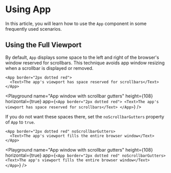 # Using App

In this article, you will learn how to use the `App` component in some frequently used scenarios.

## Using the Full Viewport

By default, `App` displays some space to the left and right of the browser's window reserved for scrollbars. This technique avoids app window resizing when a scrollbar is displayed or removed.

```xmlui copy
<App border="2px dotted red">
  <Text>The app's viewport has space reserved for scrollbars</Text>
</App>
```

<Playground
  name="App window with scrollbar gutters"
  height={108}
  horizontal={true}
  app={`
    <App border="2px dotted red">
      <Text>The app's viewport has space reserved for scrollbars</Text>
    </App>
  `}
/>

If you do not want these spaces there, set the `noScrollbarGutters` property of `App` to `true`.

```xmlui copy
<App border="2px dotted red" noScrollbarGutters>
  <Text>The app's viewport fills the entire browser window</Text>
</App>
```

<Playground
  name="App window with scrollbar gutters"
  height={108}
  horizontal={true}
  app={`
    <App border="2px dotted red" noScrollbarGutters>
      <Text>The app's viewport fills the entire browser window</Text>
    </App>
  `}
/>
